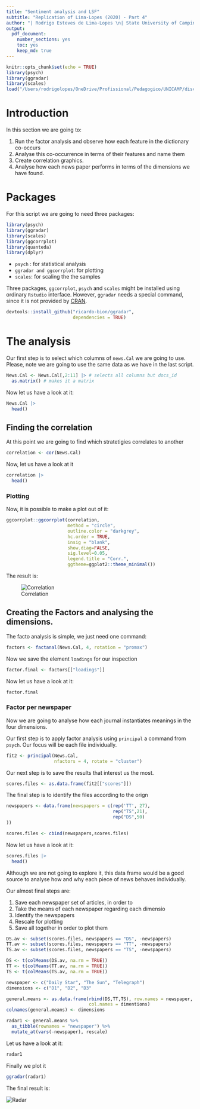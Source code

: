 ```yaml
---
title: "Sentiment analysis and LSF"
subtitle: "Replication of Lima-Lopes (2020) - Part 4"
author: "| Rodrigo Esteves de Lima-Lopes \n| State University of Campinas \n| rll307@unicamp.br\n"
output: 
  pdf_document:
    number_sections: yes
    toc: yes
    keep_md: true
---
```


```r
knitr::opts_chunk$set(echo = TRUE)
library(psych)
library(ggradar)
library(scales)
load("/Users/rodrigolopes/OneDrive/Profissional/Pedagogico/UNICAMP/disciplinas/pos/R/lp192_2021/rep_mod_4.RData")
```

# Introduction

In this section we are going to:

1.  Run the factor analysis and observe how each feature in the dictionary co-occurs
2.  Analyse this co-occurrence in terms of their features and name them
3.  Create correlation graphics.
4.  Analyse how each news paper performs in terms of the dimensions we have found.

# Packages

For this script we are going to need three packages:

```r
library(psych)
library(ggradar)
library(scales)
library(ggcorrplot)
library(quanteda)
library(dplyr)
```

-   `psych` : for statistical analysis
-   `ggradar and ggcorrplot`: for plotting
-   `scales`: for scaling the the samples

Three packages, `ggcorrplot`, `psych` and `scales` might be installed using ordinary `Rstudio` interface. However, `ggradar` needs a special command, since it is not provided by [CRAN](https://cran.r-project.org/).

```r
devtools::install_github("ricardo-bion/ggradar", 
                         dependencies = TRUE)
```

# The analysis

Our first step is to select which columns of `news.Cal` we are going to use. Please, note we are going to use the same data as we have in the last script.

```r
News.Cal <- News.Cal[,2:11] |> # selects all columns but docs_id
  as.matrix() # makes it a matrix
```

Now let us have a look at it:

```r
News.Cal |>
  head()
```

## Finding the correlation

At this point we are going to find which stratetigies correlates to another

```r
correlation <- cor(News.Cal)
```

Now, let us have a look at it

```r
correlation |>
  head()
```

### Plotting

Now, it is possible to make a plot out of it:

```r
ggcorrplot::ggcorrplot(correlation, 
                       method = "circle", 
                       outline.color = "darkgrey", 
                       hc.order = TRUE,
                       insig = "blank",
                       show.diag=FALSE, 
                       sig.level=0.05,
                       legend.title = "Corr.", 
                       ggtheme=ggplot2::theme_minimal())
```

The result is:

![Correlation](images/corr.png)

## Creating the Factors and analysing the dimensions.

The facto analysis is simple, we just need one command:

```r
factors <- factanal(News.Cal, 4, rotation = "promax")
```

Now we save the element `loadings` for our inspection

```r
factor.final <- factors[["loadings"]]
```

Now let us have a look at it:

```r
factor.final
```

### Factor per newspaper

Now we are going to analyse how each journal instantiates meanings in the four dimensions.

Our first step is to apply factor analysis using `principal` a command from `psych`. Our focus will be each file individually.

```r
fit2 <- principal(News.Cal, 
                  nfactors = 4, rotate = "cluster")
```

Our next step is to save the results that interest us the most.

```r

scores.files <- as.data.frame(fit2[["scores"]])

```

The final step is to identify the files according to the orign

```r

newspapers <- data.frame(newspapers = c(rep('TT', 27),
                                        rep("TS",21),
                                        rep("DS",50)
))

scores.files <- cbind(newspapers,scores.files)
```

Now let us have a look at it:

```r

scores.files |>
  head()
```

Although we are not going to explore it, this data frame would be a good source to analyse how and why each piece of news behaves individually.

Our almost final steps are:

1.  Save each newspaper set of articles, in order to
2.  Take the means of each newspaper regarding each dimensio
3.  Identify the newspapers
4.  Rescale for plotting
5.  Save all together in order to plot them

```r

DS.av <- subset(scores.files, newspapers == "DS", -newspapers)
TT.av <- subset(scores.files, newspapers == "TT", -newspapers)
TS.av <- subset(scores.files, newspapers == "TS", -newspapers)

DS <- t(colMeans(DS.av, na.rm = TRUE))
TT <- t(colMeans(TT.av, na.rm = TRUE))
TS <- t(colMeans(TS.av, na.rm = TRUE))

newspaper <- c("Daily Star", "The Sun", "Telegraph")
dimensions <- c("D1", "D2", "D3"

general.means <- as.data.frame(rbind(DS,TT,TS), row.names = newspaper,
                               col.names = dimentions)
colnames(general.means) <- dimensions

radar1 <- general.means %>% 
  as_tibble(rownames = "newspaper") %>% 
  mutate_at(vars(-newspaper), rescale)
```

Let us have a look at it:

```r
radar1
```

Finally we plot it

```r
ggradar(radar1)
```

The final result is:

![](images/radar.png "Radar")

